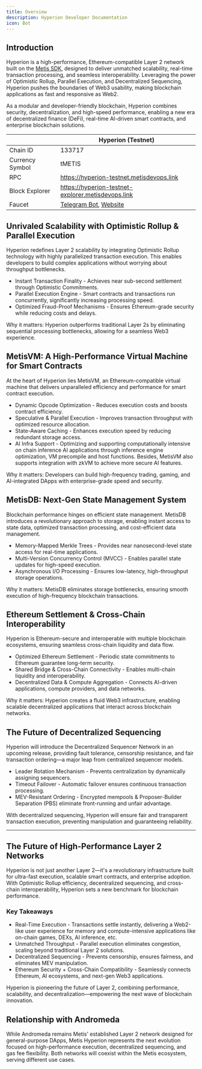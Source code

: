 ```yaml
---
title: Overview
description: Hyperion Developer Documentation
icon: Bot
---
```



## Introduction

Hyperion is a high-performance, Ethereum-compatible Layer 2 network built on the [Metis SDK](https://metis-sdk.vercel.app), designed to deliver unmatched scalability, real-time transaction processing, and seamless interoperability. Leveraging the power of Optimistic Rollup, Parallel Execution, and Decentralized Sequencing, Hyperion pushes the boundaries of Web3 usability, making blockchain applications as fast and responsive as Web2.

As a modular and developer-friendly blockchain, Hyperion combines security, decentralization, and high-speed performance, enabling a new era of decentralized finance (DeFi), real-time AI-driven smart contracts, and enterprise blockchain solutions.

<div style={{ display: "flex", justifyContent: "center" }}>
  <Profile />
</div>

|                 | Hyperion (Testnet)                                                                         |
| --------------- | ------------------------------------------------------------------------------------------ |
| Chain ID        | 133717                                                                                     |
| Currency Symbol | tMETIS                                                                                     |
| RPC             | https://hyperion-testnet.metisdevops.link                                                  |
| Block Explorer  | https://hyperion-testnet-explorer.metisdevops.link                                         |
| Faucet          | [Telegram Bot](https://t.me/hyperion_testnet_bot), [Website](https://hype-faucet.metis.io) |

## Unrivaled Scalability with Optimistic Rollup & Parallel Execution

Hyperion redefines Layer 2 scalability by integrating Optimistic Rollup technology with highly parallelized transaction execution. This enables developers to build complex applications without worrying about throughput bottlenecks.

- Instant Transaction Finality - Achieves near sub-second settlement through Optimistic Commitments.
- Parallel Execution Engine - Smart contracts and transactions run concurrently, significantly increasing processing speed.
- Optimized Fraud-Proof Mechanisms - Ensures Ethereum-grade security while reducing costs and delays.

Why it matters: Hyperion outperforms traditional Layer 2s by eliminating sequential processing bottlenecks, allowing for a seamless Web3 experience.

## MetisVM: A High-Performance Virtual Machine for Smart Contracts

At the heart of Hyperion lies MetisVM, an Ethereum-compatible virtual machine that delivers unparalleled efficiency and performance for smart contract execution.

- Dynamic Opcode Optimization - Reduces execution costs and boosts contract efficiency.
- Speculative & Parallel Execution - Improves transaction throughput with optimized resource allocation.
- State-Aware Caching - Enhances execution speed by reducing redundant storage access.
- AI Infra Support - Optimizing and supporting computationally intensive on chain inference AI applications through inference engine optimization, VM precompile and host functions. Besides, MetisVM also supports integration with zkVM to achieve more secure AI features.

Why it matters: Developers can build high-frequency trading, gaming, and AI-integrated DApps with enterprise-grade speed and security.

## MetisDB: Next-Gen State Management System

Blockchain performance hinges on efficient state management. MetisDB introduces a revolutionary approach to storage, enabling instant access to state data, optimized transaction processing, and cost-efficient data management.

- Memory-Mapped Merkle Trees - Provides near nanosecond-level state access for real-time applications.
- Multi-Version Concurrency Control (MVCC) - Enables parallel state updates for high-speed execution.
- Asynchronous I/O Processing - Ensures low-latency, high-throughput storage operations.

Why it matters: MetisDB eliminates storage bottlenecks, ensuring smooth execution of high-frequency blockchain transactions.

## Ethereum Settlement & Cross-Chain Interoperability

Hyperion is Ethereum-secure and interoperable with multiple blockchain ecosystems, ensuring seamless cross-chain liquidity and data flow.

- Optimized Ethereum Settlement - Periodic state commitments to Ethereum guarantee long-term security.
- Shared Bridge & Cross-Chain Connectivity - Enables multi-chain liquidity and interoperability.
- Decentralized Data & Compute Aggregation - Connects AI-driven applications, compute providers, and data networks.

Why it matters: Hyperion creates a fluid Web3 infrastructure, enabling scalable decentralized applications that interact across blockchain networks.

## The Future of Decentralized Sequencing

Hyperion will introduce the Decentralized Sequencer Network in an upcoming release, providing fault tolerance, censorship resistance, and fair transaction ordering—a major leap from centralized sequencer models.

- Leader Rotation Mechanism - Prevents centralization by dynamically assigning sequencers.
- Timeout Failover - Automatic failover ensures continuous transaction processing.
- MEV-Resistant Ordering - Encrypted mempools & Proposer-Builder Separation (PBS) eliminate front-running and unfair advantage.

With decentralized sequencing, Hyperion will ensure fair and transparent transaction execution, preventing manipulation and guaranteeing reliability.

---

## The Future of High-Performance Layer 2 Networks

Hyperion is not just another Layer 2—it's a revolutionary infrastructure built for ultra-fast execution, scalable smart contracts, and enterprise adoption. With Optimistic Rollup efficiency, decentralized sequencing, and cross-chain interoperability, Hyperion sets a new benchmark for blockchain performance.

### Key Takeaways

- Real-Time Execution - Transactions settle instantly, delivering a Web2-like user experience for memory and compute-intensive applications like on-chain games, DEXs, AI inference, etc.
- Unmatched Throughput - Parallel execution eliminates congestion, scaling beyond traditional Layer 2 solutions.
- Decentralized Sequencing - Prevents censorship, ensures fairness, and eliminates MEV manipulation.
- Ethereum Security + Cross-Chain Compatibility - Seamlessly connects Ethereum, AI ecosystems, and next-gen Web3 applications.

Hyperion is pioneering the future of Layer 2, combining performance, scalability, and decentralization—empowering the next wave of blockchain innovation.

## Relationship with Andromeda

While Andromeda remains Metis' established Layer 2 network designed for general-purpose DApps, Metis Hyperion represents the next evolution focused on high-performance execution, decentralized sequencing, and gas fee flexibility. Both networks will coexist within the Metis ecosystem, serving different use cases.

